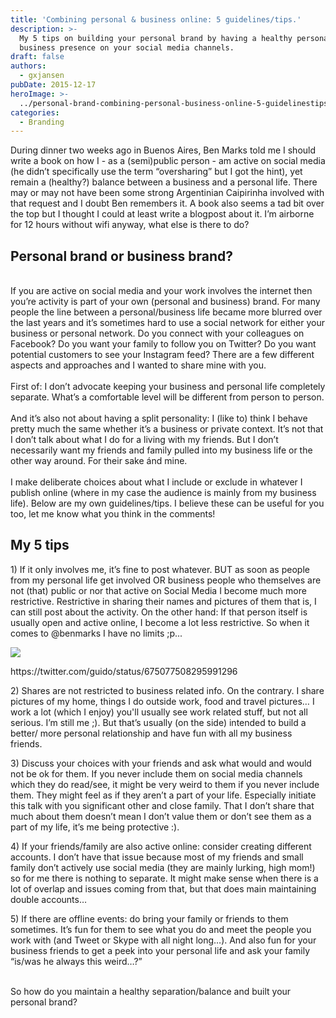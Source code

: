 ```yaml
---
title: 'Combining personal & business online: 5 guidelines/tips.'
description: >-
  My 5 tips on building your personal brand by having a healthy personal +
  business presence on your social media channels. 
draft: false
authors:
  - gxjansen
pubDate: 2015-12-17
heroImage: >-
  ../personal-brand-combining-personal-business-online-5-guidelinestips/heroImage.jpeg
categories:
  - Branding
---
```

During dinner two weeks ago in Buenos Aires, Ben Marks told me I should write a book on how I - as a (semi)public person - am active on social media (he didn’t specifically use the term “oversharing” but I got the hint), yet remain a (healthy?) balance between a business and a personal life. There may or may not have been some strong Argentinian Caipirinha involved with that request and I doubt Ben remembers it. A book also seems a tad bit over the top but I thought I could at least write a blogpost about it. I’m airborne for 12 hours without wifi anyway, what else is there to do?

## Personal brand or business brand?

\
If you are active on social media and your work involves the internet then you’re activity is part of your own (personal and business) brand. For many people the line between a personal/business life became more blurred over the last years and it’s sometimes hard to use a social network for either your business or personal network. Do you connect with your colleagues on Facebook? Do you want your family to follow you on Twitter? Do you want potential customers to see your Instagram feed? There are a few different aspects and approaches and I wanted to share mine with you.\
\
First of: I don’t advocate keeping your business and personal life completely separate. What’s a comfortable level will be different from person to person.\
\
And it’s also not about having a split personality: I (like to) think I behave pretty much the same whether it’s a business or private context. It’s not that I don’t talk about what I do for a living with my friends. But I don’t necessarily want my friends and family pulled into my business life or the other way around. For their sake ánd mine.\
\
I make deliberate choices about what I include or exclude in whatever I publish online (where in my case the audience is mainly from my business life). Below are my own guidelines/tips. I believe these can be useful for you too, let me know what you think in the comments!

## My 5 tips

1\) If it only involves me, it’s fine to post whatever. BUT as soon as people from my personal life get involved OR business people who themselves are not (that) public or nor that active on Social Media I become much more restrictive. Restrictive in sharing their names and pictures of them that is, I can still post about the activity. On the other hand: If that person itself is usually open and active online, I become a lot less restrictive. So when it comes to @benmarks I have no limits ;p... 

![](../personal-brand-combining-personal-business-online-5-guidelinestips/5a2d24b97cc425000194325b_AAEAAQAAAAAAAAZVAAAAJGEwZjhlYzA1LTQ3ZTEtNGM4MC05MmQyLTMyMjg3Yzg0NDExMQ.jpg)

‍https\://twitter.com/guido/status/675077508295991296

2\) Shares are not restricted to business related info. On the contrary. I share pictures of my home, things I do outside work, food and travel pictures… I work a lot (which I enjoy) you'll usually see work related stuff, but not all serious. I’m still me ;). But that’s usually (on the side) intended to build a better/ more personal relationship and have fun with all my business friends.

3\) Discuss your choices with your friends and ask what would and would not be ok for them. If you never include them on social media channels which they do read/see, it might be very weird to them if you never include them. They might feel as if they aren’t a part of your life. Especially initiate this talk with you significant other and close family. That I don’t share that much about them doesn’t mean I don’t value them or don’t see them as a part of my life, it’s me being protective :).

4\) If your friends/family are also active online: consider creating different accounts. I don’t have that issue because most of my friends and small family don’t actively use social media (they are mainly lurking, high mom!) so for me there is nothing to separate. It might make sense when there is a lot of overlap and issues coming from that, but that does main maintaining double accounts…

5\) If there are offline events: do bring your family or friends to them sometimes. It’s fun for them to see what you do and meet the people you work with (and Tweet or Skype with all night long…). And also fun for your business friends to get a peek into your personal life and ask your family “is/was he always this weird…?”

\
So how do you maintain a healthy separation/balance and built your personal brand?
